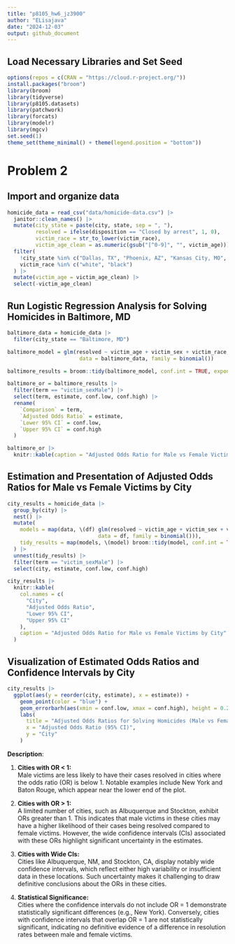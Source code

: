 ```yaml
---
title: "p8105_hw6_jz3900"
author: "ELisajava"
date: "2024-12-03"
output: github_document
---
```


## Load Necessary Libraries and Set Seed
```r
options(repos = c(CRAN = "https://cloud.r-project.org/"))
install.packages("broom")
library(broom)
library(tidyverse)
library(p8105.datasets)
library(patchwork)
library(forcats)
library(modelr)
library(mgcv)
set.seed(1)
theme_set(theme_minimal() + theme(legend.position = "bottom"))
```


# Problem 2 
## Import and organize data
```r
homicide_data = read_csv("data/homicide-data.csv") |>
  janitor::clean_names() |> 
  mutate(city_state = paste(city, state, sep = ", "),
         resolved = ifelse(disposition == "Closed by arrest", 1, 0),
         victim_race = str_to_lower(victim_race),
         victim_age_clean = as.numeric(gsub("[^0-9]", "", victim_age))) |> 
  filter(
    !city_state %in% c("Dallas, TX", "Phoenix, AZ", "Kansas City, MO", "Tulsa, AL"),
    victim_race %in% c("white", "black")
  ) |> 
  mutate(victim_age = victim_age_clean) |> 
  select(-victim_age_clean)  
```

## Run Logistic Regression Analysis for Solving Homicides in Baltimore, MD
```r
baltimore_data = homicide_data |> 
  filter(city_state == "Baltimore, MD")

baltimore_model = glm(resolved ~ victim_age + victim_sex + victim_race, 
                       data = baltimore_data, family = binomial())

baltimore_results = broom::tidy(baltimore_model, conf.int = TRUE, exponentiate = TRUE)

baltimore_or = baltimore_results |> 
  filter(term == "victim_sexMale") |> 
  select(term, estimate, conf.low, conf.high) |> 
  rename(
    `Comparison` = term,
    `Adjusted Odds Ratio` = estimate,
    `Lower 95% CI` = conf.low,
    `Upper 95% CI` = conf.high
  )

baltimore_or |> 
  knitr::kable(caption = "Adjusted Odds Ratio for Male vs Female Victims (Baltimore)") 
```

## Estimation and Presentation of Adjusted Odds Ratios for Male vs Female Victims by City
```r
city_results = homicide_data |> 
  group_by(city) |> 
  nest() |> 
  mutate(
    models = map(data, \(df) glm(resolved ~ victim_age + victim_sex + victim_race, 
                             data = df, family = binomial())),
    tidy_results = map(models, \(model) broom::tidy(model, conf.int = TRUE, exponentiate = TRUE))
  ) |> 
  unnest(tidy_results) |> 
  filter(term == "victim_sexMale") |> 
  select(city, estimate, conf.low, conf.high) 

city_results |> 
  knitr::kable(
    col.names = c(
      "City", 
      "Adjusted Odds Ratio", 
      "Lower 95% CI", 
      "Upper 95% CI"
    ),
    caption = "Adjusted Odds Ratio for Male vs Female Victims by City"
  )
```

## Visualization of Estimated Odds Ratios and Confidence Intervals by City
```r
city_results |> 
  ggplot(aes(y = reorder(city, estimate), x = estimate)) + 
    geom_point(color = "blue") +
    geom_errorbarh(aes(xmin = conf.low, xmax = conf.high), height = 0.25) +  
    labs(
      title = "Adjusted Odds Ratios for Solving Homicides (Male vs Female Victims)",
      x = "Adjusted Odds Ratio (95% CI)",
      y = "City"
    )
```

**Description**:

1. **Cities with OR < 1:**  
Male victims are less likely to have their cases resolved in cities where the odds ratio (OR) is below 1. Notable examples include New York and Baton Rouge, which appear near the lower end of the plot.  

2. **Cities with OR > 1:**  
A limited number of cities, such as Albuquerque and Stockton, exhibit ORs greater than 1. This indicates that male victims in these cities may have a higher likelihood of their cases being resolved compared to female victims. However, the wide confidence intervals (CIs) associated with these ORs highlight significant uncertainty in the estimates.  

3. **Cities with Wide CIs:**  
Cities like Albuquerque, NM, and Stockton, CA, display notably wide confidence intervals, which reflect either high variability or insufficient data in these locations. Such uncertainty makes it challenging to draw definitive conclusions about the ORs in these cities.  

4. **Statistical Significance:**  
Cities where the confidence intervals do not include OR = 1 demonstrate statistically significant differences (e.g., New York). Conversely, cities with confidence intervals that overlap OR = 1 are not statistically significant, indicating no definitive evidence of a difference in resolution rates between male and female victims.  